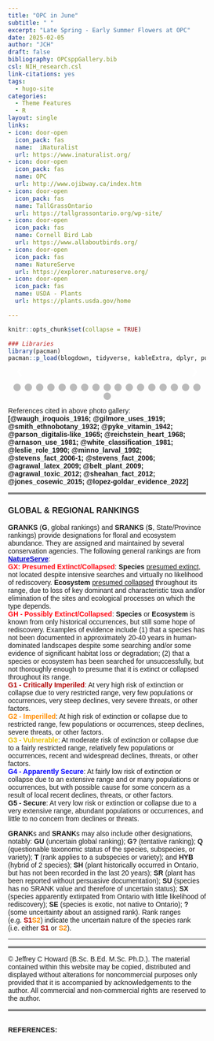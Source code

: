 ```yaml
---
title: "OPC in June"
subtitle: " "
excerpt: "Late Spring - Early Summer Flowers at OPC"
date: 2025-02-05
author: "JCH"
draft: false
bibliography: OPCsppGallery.bib
csl: NIH_research.csl
link-citations: yes
tags:
  - hugo-site
categories:
  - Theme Features
  - R
layout: single
links:
- icon: door-open
  icon_pack: fas
  name:  iNaturalist
  url: https://www.inaturalist.org/
- icon: door-open
  icon_pack: fas
  name: OPC
  url: http://www.ojibway.ca/index.htm
- icon: door-open
  icon_pack: fas
  name: TallGrassOntario
  url: https://tallgrassontario.org/wp-site/
- icon: door-open
  icon_pack: fas
  name: Cornell Bird Lab
  url: https://www.allaboutbirds.org/
- icon: door-open
  icon_pack: fas
  name: NatureServe
  url: https://explorer.natureserve.org/
- icon: door-open
  icon_pack: fas
  name: USDA - Plants
  url: https://plants.usda.gov/home

---
```


<style type="text/css">

* {box-sizing:border-box}
body {font-family: Verdana, sans-serif; margin:0}
.mySlides {display: none}
img {vertical-align: middle;}


/* ======================= */
/* SlideShow container CSS */
/* ======================= */

.slideshow-container {
  max-width: 600px;
  position: relative;
  margin: auto;
  }

/* ========================== */
/* Hide the images by default */
/* ========================== */

.mySlides {
  display: none;
  }

/* ======================== */
/*  Next & previous buttons */
/* ======================== */

.prev, .next {
  cursor: pointer;
  position: absolute;
  top: 50%;
  width: auto;
  margin-top: -22px;
  padding: 16px;
  color: white;
  font-weight: bold;
  font-size: 18px;
  transition: 0.6s ease;
  border-radius: 0 3px 3px 0;
  user-select: none;
  }

/* ================================ */
/* Position: "next button" to right */
/* ================================ */

.next {
  right: 0;
  border-radius: 3px 0 0 3px;
  }

/* ====================================================== */
/* On hover: black bkgd color with little bit see-through */
/* ====================================================== */

.prev:hover, .next:hover {
  background-color: rgba(0,0,0,0.8);
  }


/* ====================== */
/* Caption Container text */
/* ====================== */

.caption-container {
  font-size: 14px;
  text-align: left;
  background-color: rgb(240,240,240);
  padding: 5px 5px;
  color: white;
}


/* ===================== */
/* Number text (1/10 etc) */
/* ===================== */

.numbertext {
  color: #f2f2f2;
  font-size: 12px;
  padding: 8px 12px;
  position: absolute;
  top: 0;
  }

/* =========================== */
/*   Dots/bullets/indicators   */
/* =========================== */

.dot {
  cursor: pointer;
  height: 15px;
  width: 15px;
  margin: 0 2px;
  background-color: #bbb;
  border-radius: 50%;
  display: inline-block;
  transition: background-color 0.6s ease;
  }

.active, .dot:hover {
  background-color: #717171;
  }


/* ==================== */
/*   Fading animation   */
/* ==================== */

.fade {
  animation-name: fade;
  animation-duration: 1.5s;
  }

@keyframes fade {
  from {opacity: .4}
  to {opacity: 1}
  }


/* =============================== */
/*          CSS for Links          */
/* =============================== */

a.one:link {color: rgb(0, 0, 200);}
a.one:visited {color: rgb(192, 20, 172);}
a.one:hover {color: rgb(255, 20, 100);}


/* ============================== */
/*     CSS for stylizing text     */
/* ============================== */

#Blk { font-weight: bold; color: rgb(0, 0, 0); }
#blk { color: rgb(0, 0, 0); }
#Red { font-weight: bold; color: rgb(255, 10, 20); }
#Dred { font-weight: bold; color: rgb(175, 0, 0); }
#Or { font-weight: bold; color: rgb(255, 140, 0); }
#Gold { font-weight: bold; color: rgb(230, 190, 0); }
#Gr2 { font-weight: bold; color: rgb(25, 150, 25); }
#Teal { font-weight: bold; color: rgb(60, 180, 180); }
#Blue { font-weight: bold; color: blue; }
#Glacialb { font-weight: bold; color: rgb(54, 139, 193); }
#Violet { font-weight: bold; color: rgb(180, 73, 255); }
#Purple { font-weight: bold; color: rgb(150, 0, 255); }
#Magenta { font-weight: bold; color: rgb(255, 0, 255); }
#Salmon { font-weight: bold; color: rgb(255, 140, 160); }
#Silver { font-weight: bold; color: rgb(192, 192, 192); }
#Gray { font-weight: bold; color: rgb(155, 155, 155); }
#Rust { font-weight: bold; color: rgb(183, 65, 14); }
#Dbr { font-weight: bold; color: rgb(100, 20, 20); }

</style>


```r
knitr::opts_chunk$set(collapse = TRUE)

### Libraries
library(pacman)
pacman::p_load(blogdown, tidyverse, kableExtra, dplyr, purrr, bibtex, citr, htmlwidgets, htmltools)

```


<!-- Slideshow container -->
<div class="slideshow-container">

<!-- Full-width images with number and caption text -->
<div class="mySlides fade">
<div class="numbertext">1 / 18</div>
<img src="images/June2010FoxgloveBT.jpg" alt="" width="100%"/>
<div class="caption-container"><p id="caption"><span id="blk"><i>Penstemon digitalis</i>, commonly known as <b><a class="one" href="https://www.inaturalist.org/taxa/81942-Penstemon-digitalis" target="_blank" title="Go to iNaturalist">Foxglove beard-tongue</a></b> (<span id="Blue">S4</span>, <b>G5</b>), is a native perennial forb and member of the family <i>Plantaginaceae</i>. It grows in full sun and moist sandy soils (i.e. meadows, prairies, fields, and open woodlands) and each flower is attached via a short stem (i.e. <b>pedicel</b>) to a much larger multi-branched (i.e. <b>panicle</b>) <b>inflorescence</b> (i.e. group of flowers). Thin delicate reddish purple lines mark the lower surface of the white corolla (i.e. nectar guides for pollinators). The flower also has five curving tubular <b>stamens</b>, four of which are black tipped, and a prominent <b>staminode</b> (i.e. sterile <b>stamen</b>) bearing yellowish hairs (i.e. hence the name &ldquo;<i>beard-tongue</i>&rdquo;). Ecologically the plant is a food source for many types of pollinators, including butterflies, bees, and hummingbirds.</span></p></div>
</div>


<div class="mySlides fade">
<div class="numbertext">2 / 18</div>
<img src="images/June2010_CmMkwd_LMkwdB.jpg" alt="" width="100%"/>
<div class="caption-container"><p id="caption"><span id="blk"><i>Asclepias syriaca</i> (<b>S5</b>, <b>G5</b>), also known as <b><a class="one" href="https://www.inaturalist.org/taxa/47911-Asclepias-syriaca" target="_blank" title="Go to iNaturalist">Common Milkweed</a></b>, and <i>Tetraopes tetrophthalmusis</i> (<b>S5</b>, <b>G5</b>), commonly referred to as <b><a class="one" href="https://www.inaturalist.org/taxa/118559-Tetraopes-tetrophthalmus" target="_blank" title="Go to iNaturalist">Red Milkweed Beetles</a></b> (inset image). The plant is a native perennial forb that produces a characteristic milky white latex when damaged (<b>Stevens</b> 2006). The latex contains not only <b><a class="one" href="https://opc-project.netlify.app/project/pnps" target="_blank" title="Go to PNP section">isoprene</a></b> (i.e. carbon monomer of natural rubber) but also toxic compounds such as <b><a class="one" href="https://opc-project.netlify.app/project/pnps" target="_blank" title="Go to PNP section">cardiac glycosides</a></b> (<b>Agrawal and Konno</b> 2009). Many insect species (over 400) that feed on <i>Asclepias</i> spp. like the larva of the <b>Monarch butterfly</b> (<i>Danaus plexippus</i>) and <b>Red Milkweed Beetles</b> store toxic cardenolides in their tissues to ward off predators (<b>Parson</b> 1965, <b>Reichstein</b> et. al. 1968, <b>Agrawal</b> et. al. 2012, <b>Lopez-Goldar</b> et. al. 2022). Both <b>Waugh</b> (1916) and <b>Gilmore</b> (1919) also mentioned that First Nations People use different parts of the plant as food (i.e. young sprouts, floral buds, and young green fruit pods).</span></p></div>
</div>


<div class="mySlides fade">
<div class="numbertext">3 / 18</div>
<img src="images/June2010_CarolinaRose.jpg" alt="" width="100%"/>
<div class="caption-container"><p id="caption"><span id="blk"><i>Rosa carolina</i> (<span id="Blue">S4</span>, <b>G5</b>), commonly known as <b><a class="one" href="https://www.inaturalist.org/taxa/129196-Rosa-carolina" target="_blank" title="Go to iNaturalist">Carolina Rose</a></b> or <b>Pasture Rose</b>, is a native perennial shrub and member of the family <i>Rosaceae</i>. The fragrant flowers have five light pink petals and a showy yellow centre sporting over 100 stamens. Unlike some related species (<i>R. palustris</i> and <i>R. virginiana</i>) the needle-like thorns on this rose species are straight not curved. It can be found in thickets and open woodlands. <b>Arnason</b> et. al. 1981 mentions that the buds of some species of <b>Roses</b> (e.g. <i>R. virginiana</i>) were occasional eaten by the <b>Ojibwa</b>. Today we known that <b>rose hips</b>, the accessory fruit produced by these flowers, are a rich source of <b><a class="one" href="https://fdc.nal.usda.gov/food-details/168998/nutrients" target="_blank" title="Go to USDA">vitamin C</a></b> (<b>Pyke</b> and <b>Melville</b> 1942).</span></p></div>
</div>


<div class="mySlides fade">
<div class="numbertext">4 / 18</div>
<img src="images/June2010_Erigeron_annuus.jpg" alt="" width="100%"/>
<div class="caption-container"><p id="caption"><span id="blk"><i>Erigeron strigosus</i> (<b>S5</b>, <b>G5</b>), commonly known as <b><a class="one" href="https://www.inaturalist.org/taxa/76942-Erigeron-strigosus" target="_blank" title="Go to iNaturalist">Daisy Fleabane</a></b>, is a native forb and member of the family <i>Asteraceae</i>. The flowers are composed of multiple (50-100) <b>ray florets</b> (usually white) and multiple yellow central <b>disc florets</b>. Apparently they exhibit a certain degree of morphological plasticity and are therefore often mistaken for other closely related <b>Fleabanes</b> such as <i>Erigeron annuus</i>. However, the leaves of this plant are simple, narrow, and generally smooth along the margins. They also become smaller as you ascend the plant. In addition, the stems are <b>strigose</b> (i.e. hairs pressed against stem, upwards and not outwards as is typical of <i>Erigeron annuus</i>) or minutely <b>strigose</b> (i.e. <b>strigilose</b>).</span></p></div>
</div>


<div class="mySlides fade">
<div class="numbertext">5 / 18</div>
<img src="images/June2010_ColicRoot.jpg" alt="" width="100%"/>
<div class="caption-container"><p id="caption"><span id="blk"><i>Aletris farinosa</i> (<span id="Or">S2</span>, <b>G5</b>), commonly referred to as <b><a class="one" href="https://www.inaturalist.org/taxa/158161-Aletris-farinosa" target="_blank" title="Go to iNaturalist">White-tubed Colicroot</a></b> is a native perennial forb and member of the family <i>Nartheciaceae</i>. The plant has a relatively long (2-3 ft.) leafless flowering stalk that is topped by a spike-like cluster of small beautiful creamy white cylindrical flowers. <b>White</b> and <b>Madany</b> (1981) noted that <i>A. farinosa</i> was one of a few characteristic (indicator) species of <sup>&dagger;</sup>mesic sandy prairies (Note: <sup>&dagger;</sup>moisture-substrate classification scheme used to characterize local floral communities). Unfortunately <b>COSEWIC</b> (2015) lists the species as highly threatened and no existing habitat is regulated under current provincial law. <b>COSEWIC</b> (2015) estimates that there are only ~14,600 plants, mostly (~93%) located within a 12 km<sup>2</sup> area of Essex county. All existing sub-populations are imperilled due to the continued habitat fragmentation and loss.</span></p></div>
</div>


<div class="mySlides fade">
<div class="numbertext">6 / 18</div>
<img src="images/June2010_HoaryVervain.jpg" alt="" width="100%"/>
<div class="caption-container"><p id="caption"><span id="blk"><i>Verbena stricta</i> (<span id="Blue">S4</span>, <b>G5</b>), commonly known as <b><a class="one" href="https://www.inaturalist.org/taxa/63319-Verbena-stricta" target="_blank" title="Go to iNaturalist">Hoary Vervain</a></b>, is a native perennial that is fairly common in central and eastern parts of North America. The lavender flowers have 5 petals of unequal size and shape (Note: 2 large lateral lobes and a notch lobe on the bottom). The seeds (i.e. tiny nutlets) generated by the plant are an important food resource for many small birds and mammals.</span></p></div>
</div>


<div class="mySlides fade">
<div class="numbertext">7 / 18</div>
<img src="images/June2010_HStrkOrMkweed.jpg" alt="" width="100%"/>
<div class="caption-container"><p id="caption"><span id="blk"><i>Asclepias tuberosa</i> (<span id="Blue">S4</span>, <b>G5</b>), commonly known as <b><a class="one" href="https://www.inaturalist.org/taxa/47912-Asclepias-tuberosa" target="_blank" title="Go to iNaturalist">Butterfly weed</a></b> or <b>Orange Milkweed</b>, and the butterfly <i>Satyrium edwardsii</i> (<span id="Blue">S4</span>, <span id="Blue">G4</span>), commonly known as <b><a class="one" href="https://www.inaturalist.org/taxa/81566-Satyrium-edwardsii" target="_blank" title="Go to iNaturalist">Edwards' hairstreak</a></b>. The plant is a native perennial forb and an important food resource for many pollinating insects, most notably butterflies (<b>Stevens</b> 2006). According to <b>Gilmore</b> (1919) the &ldquo;<i>...root was eaten raw for bronchial and pulmonary trouble</i>&rdquo; by First Nations People (i.e. aka: <b>Pleuresy root</b>). Finding <i>S. edwardsii</i> feeding on <b>Butterfly weed</b> is a common site at <b>OPC</b>. This is no doubt due to the presence of nearby oaks (i.e. <i>Quercus</i> spp.) since the larvae of this butterfly feed on the leaves of these trees. The distinguishing features of this butterfly include the row of white-rimmed spots on the underside and the prominent orange mark along the inner margin of the hind-wing.</span></p></div>
</div>


<div class="mySlides fade">
<div class="numbertext">8 / 18</div>
<img src="images/June2010_MichLily2.jpg" alt="" width="100%"/>
<div class="caption-container"><p id="caption"><span id="blk"><i>Lilium michiganense</i> (<span id="Blue">S4</span>, <b>G5</b>), commonly referred to as <b><a class="one" href="https://www.inaturalist.org/taxa/223671-Lilium-michiganense" target="_blank" title="Go to iNaturalist">Michigan Lily</a></b>, is one of the most beautiful native perennials forbs at <b>OPC</b>. It is a member of the family <i>Liliaceae</i> and can be found in Tallgrass prairies, lake shores and wet woodland margins. The bright orange flowers sport dark brown spots and prominent re-flexed petals. The whorled leaf arrangement just below the inflorescence helps distinguish it from other similar looking exotic lily species.</span></p></div>
</div>


<div class="mySlides fade">
<div class="numbertext">9 / 18</div>
<img src="images/June2010_PMilkweed2.jpg" alt="" width="100%"/>
<div class="caption-container"><p id="caption"><span id="blk"><i>Asclepias purpurascens</i> (<span id="Dred">S1</span>, <span id="Blue">G4</span>), commonly known as <b><a class="one" href="https://www.inaturalist.org/taxa/125380-Asclepias-purpurascens" target="_blank" title="Go to iNaturalist">Purple Milkweed</a></b>, is a rare native herbaceous plant of eastern and central North America that prefers partial shade. A notably feature of this plant is the flower colour transition (i.e. turns a darker purple as it matures, like the older umbel on the right).</span></p></div>
</div>


<div class="mySlides fade">
<div class="numbertext">10 / 18</div>
<img src="images/June2010_PSpLobelia.jpg" alt="" width="100%"/>
<div class="caption-container"><p id="caption"><span id="blk"><i>Lobelia spicata</i> (<span id="Blue">S4</span>, <b>G5</b>) commonly known as <b><a class="one" href="https://www.inaturalist.org/taxa/128839-Lobelia-spicata" target="_blank" title="Go to iNaturalist">Pale-spiked Lobelia</a></b>, is a native forb of North America and member of the bellflower family (<i>Campanulaceae</i>).</span></p></div>
</div>


<div class="mySlides fade">
<div class="numbertext">11 / 18</div>
<img src="images/June2010_YIndigo_DkWg.jpg" alt="" width="100%"/>
<div class="caption-container"><p id="caption"><span id="blk"><i>Baptisia tinctoria</i> (<span id="Dred">S1</span>, <b>G5</b>), commonly referred to as <b><a class="one" href="https://www.inaturalist.org/taxa/81897-Baptisia-tinctoria" target="_blank" title="Go to iNaturalist">Eastern Wild Indigo</a></b>, and <i>Erynnis baptisiae</i> (<span id="Blue">S4</span>, <b>G5</b>) otherwise known as <b><a class="one" href="https://www.inaturalist.org/taxa/58478-Erynnis-baptisiae" target="_blank" title="Go to iNaturalist">Wild Indigo Duskywing</a></b>. This native perennial shrubby plant is a member of the family <i>Fabaceae</i>. First Nations People used the bark and roots of the plant to treat wounds (<b>Belt</b> 2009).</span></p></div>
</div>


<div class="mySlides fade">
<div class="numbertext">12 / 18</div>
<img src="images/June2010OhioSpiderwort.jpg" alt="" width="100%"/>
<div class="caption-container"><p id="caption"><span id="blk"><i>Tradescantia ohiensis</i> (<span id="Or">S2</span>, <b>G5</b>), commonly known as <b><a class="one" href="https://www.inaturalist.org/taxa/79383-Tradescantia-ohiensis" target="_blank" title="Go to iNaturalist">Ohio Spiderwort</a></b>, is a native perennial forb and member of the Dayflowers family <i>Commelinaceae</i>. The smooth leaves of this plant wrap around the stem and have a parallel vein structure. The beautiful blue-violet flowers have three rounded petals and six bright yellow anthers. They form small clusters close to the stems with only a few flowers in bloom at any one time.</span></p></div>
</div>


<div class="mySlides fade">
<div class="numbertext">13 / 18</div>
<img src="images/June2010_SprDogbane2.jpg" alt="" width="100%"/>
<div class="caption-container"><p id="caption"><span id="blk"><i>Apocynum androsaemifolium</i> (<b>S5</b>, <b>G5</b>), commonly known as <b><a class="one" href="https://www.inaturalist.org/taxa/47359-Apocynum-androsaemifolium" target="_blank" title="Go to iNaturalist">Spreading Dogbane</a></b>, is a native perennial forb and member of the dogbane family <i>Apocynaceae</i>. Similar to milkweeds the smooth stems of this plant exude a milky sap when broken that contains toxic <b><a class="one" href="https://opc-project.netlify.app/project/pnps" target="_blank" title="Go to PNP section">cardiac glycosides</a></b>. Pairs of white pinkish flowers emerge from small stalks (see above) that can generate long thin seed pods filled with silky-haired seeds.</span></p></div>
</div>


<div class="mySlides fade">
<div class="numbertext">14 / 18</div>
<img src="images/June2010_GSwollowtail.jpg" alt="" width="100%"/>
<div class="caption-container"><p id="caption"><span id="blk"><i>Papilio cresphontes</i> (<b>S5</b>, <b>G5</b>), commonly known as the <b><a class="one" href="https://www.inaturalist.org/taxa/85024-Heraclides-cresphontes" target="_blank" title="Go to iNaturalist">Eastern Giant Swallowtail</a></b>, is the largest butterfly in North America. Their relatively large wingspan (i.e. upwards of 18 cm) makes them powerful flyers. Citrus farmers considered them pests since the larvae eat the foliage of young trees. The larva of this swallowtail deter predators by employing camouflage (i.e. mimic bird droppings) and secreting foul smelling compounds from its <b>osmeterium</b>, an inflatable orange-red Y-shaped organ located behind the head of the caterpillar (<b>Leslie</b> and <b>Berenbaum</b> 1990, <b>Minno</b> and </b>Emmel 1992).</span></p></div>
</div>


<div class="mySlides fade">
<div class="numbertext">15 / 18</div>
<img src="images/June2010_WgLythrum2.jpg" alt="" width="100%"/>
<div class="caption-container"><p id="caption"><span id="blk"><i>Lythrum alatum</i> (<span id="Gold">S3</span>, <b>G5</b>), commonly known as <b><a class="one" href="https://www.inaturalist.org/taxa/128998-Lythrum-alatum" target="_blank" title="Go to iNaturalist">Winged Loosestrife</a></b>, is a provincially rare native perennial plant and member of the family <i>Lythraceae</i>. The flower has six pink petals marked by a magenta central vein, and six stamens that have dark purple anthers at their tips. It prefers low lying wet areas as evidenced by this specimen, which was found in open wet field close to the Detroit river.</span></p></div>
</div>


<div class="mySlides fade">
<div class="numbertext">16 / 18</div>
<img src="images/June2010_EFoxsnake.jpg" alt="" width="100%"/>
<div class="caption-container"><p id="caption"><span id="blk">
<i>Pantherophis vulpinus</i> (<span id="Gold">S3</span>, <b>G5</b>), commonly known as the <b><a class="one" href="https://www.inaturalist.org/taxa/320680-Pantherophis-vulpinus" target="_blank" title="Go to iNaturalist">Eastern Fox Snake</a></b>, is a rare and <u>threatened species</u> (<b><a class="one" href="https://www.iucnredlist.org/species/90069683/90069697" target="_blank" title="Go to IUCN">Hammerson 2019</a></b>) of rat snake and member of the family <i>Colubridae</i>. It is a relatively large but docile snake (i.e. adults upwards of 1.83 metres in length) that is golden brown in colour with dark brown spots. This non-venomous constrictor can shake its tail in dry leaves if threatened (i.e. mimics sound of a rattlesnake), and also emit a musky odour (i.e. hence the name).</span></p></div>
</div>


<div class="mySlides fade">
<div class="numbertext">17 / 18</div>
<img src="images/June2010StJohnWort.jpg" alt="" width="100%"/>
<div class="caption-container"><p id="caption"><span id="blk">
<i>Hypericum perforatum</i> (<b>SE5</b>, <b>G5</b>), commonly known as <b><a class="one" href="https://www.inaturalist.org/taxa/56077-Hypericum-perforatum" target="_blank" title="Go to iNaturalist">St. John's wort</a></b>, is an exotic perennial forb that was introduced to North America from the Old World. Its bright yellow flowers have five petals, each bearing tiny black coloured dot-like glands along their margins. They also have many prominent yellow stamens flaring our from the centre of the flower. The species earned its &ldquo;<i>perforatum</i>&rdquo; name by having many small translucent leaf glands that are clearly visible when the leaf is held up to the sun. Although exotic and invasive to disturbed areas its extensive root system does help to control soil erosion. It's also a good source of nectar for many pollinating insects (<b>Sheahan</b> 2012).</span></p></div>
</div>


<div class="mySlides fade">
<div class="numbertext">18 / 18</div>
<img src="images/June2010_GrSpFritillary2.jpg" alt="" width="100%"/>
<div class="caption-container"><p id="caption"><span id="blk"><i>Speyeria cybele</i> (<b>S5</b>, <b>G5</b>), commonly known as the <b><a class="one" href="https://www.inaturalist.org/taxa/1456562-Argynnis-cybele" target="_blank" title="Go to iNaturalist">Great Spangled Fritillary butterfly</a></b>, is a native butterfly species and member of the family <i>Nymphalidae</i>. It has orange coloured wings with a series of dorsal black markings (dashes, crescents) on both the fore-wing and hind-wing. On the ventral side there is a notable yellow band and multiple triangular silver spots close to the edge of the hind-wing that help distinguish it from other closely related Fritillary butterflies such as <i>Speyeria aphrodite</i> (<b><a class="one" href="https://www.inaturalist.org/taxa/1456585-Argynnis-aphrodite" target="_blank" title="Go to iNaturalist">Aphrodite Fritillary</a></b>).</span></p></div>
</div>


<!-- Next and previous buttons -->
<a class="prev" onclick="plusSlides(-1)">&#10094;</a>
<a class="next" onclick="plusSlides(1)">&#10095;</a>

</div>

<br>

<!-- The dots/circles -->
<div style="text-align:center">
  <span class="dot" onclick="currentSlide(1)"></span>
  <span class="dot" onclick="currentSlide(2)"></span>
  <span class="dot" onclick="currentSlide(3)"></span>
  <span class="dot" onclick="currentSlide(4)"></span>
  <span class="dot" onclick="currentSlide(5)"></span>
  <span class="dot" onclick="currentSlide(6)"></span>
  <span class="dot" onclick="currentSlide(7)"></span>
  <span class="dot" onclick="currentSlide(8)"></span>
  <span class="dot" onclick="currentSlide(9)"></span>
  <span class="dot" onclick="currentSlide(10)"></span>
  <span class="dot" onclick="currentSlide(11)"></span>
  <span class="dot" onclick="currentSlide(12)"></span>
  <span class="dot" onclick="currentSlide(13)"></span>
  <span class="dot" onclick="currentSlide(14)"></span>
  <span class="dot" onclick="currentSlide(15)"></span>
  <span class="dot" onclick="currentSlide(16)"></span>
  <span class="dot" onclick="currentSlide(17)"></span>
  <span class="dot" onclick="currentSlide(18)"></span>
</div>


<!-- Java Script -->
<script>

<!-- Show first slide -->
let slideIndex = 1;
showSlides(slideIndex);

<!-- calling function to move to nth slide and show that slide. -->
function plusSlides(n) {
  showSlides(slideIndex += n);
  }

<!-- Sets slideIndex to n and then shows the nth slide. -->
function currentSlide(n) {
  showSlides(slideIndex = n);
  }

<!-- Inside showSlides function declare an empty variable i -->
<!-- Look in HTML for elements with class designations mySlides and dot -->
<!-- If end of list is reached set slideIndex back to 1. -->
<!-- If go backwards past first slide go to end slide (slides.length) -->
<!-- then set the display style of all slides to none (n = 0) -->
<!-- to remove all slides from the DOM (hides them) -->
function showSlides(n) {
  let i;
  let slides = document.getElementsByClassName("mySlides");
  let dots = document.getElementsByClassName("dot");
  if (n > slides.length) {slideIndex = 1}    
  if (n < 1) {slideIndex = slides.length}
  for (i = 0; i < slides.length; i++) {
    slides[i].style.display = "none";  
  }
<!-- Remove "active" class from all elements with "dot" as their class -->
  for (i = 0; i < dots.length; i++) {
    dots[i].className = dots[i].className.replace(" active", "");
  }
<!-- Set display style of slideIndex - 1 to block, -->
<!-- making it effectively visible (previously set to 'none') -->
<!-- and add active class to the dot of index slideIndex-1. -->
  slides[slideIndex-1].style.display = "block";  
  dots[slideIndex-1].className += " active";
  }

</script>

References cited in above photo gallery: <b>[@waugh_iroquois_1916; @gilmore_uses_1919; @smith_ethnobotany_1932; @pyke_vitamin_1942; @parson_digitalis-like_1965; @reichstein_heart_1968; @arnason_use_1981; @white_classification_1981; @leslie_role_1990; @minno_larval_1992; @stevens_fact_2006-1; @stevens_fact_2006; @agrawal_latex_2009; @belt_plant_2009; @agrawal_toxic_2012; @sheahan_fact_2012; @jones_cosewic_2015; @lopez-goldar_evidence_2022]</b>


<hr style="border:2px solid gray">


<div align=center><h3>GLOBAL & REGIONAL RANKINGS</h3></div>

**GRANKS** (**G**, global rankings) and **SRANKS** (**S**, State/Province rankings) provide designations for floral and ecosystem abundance. They are assigned and maintained by several conservation agencies. The following general rankings are from **<a class="one" href="https://explorer.natureserve.org/AboutTheData/DataTypes/ConservationStatusCategories" target="_blank" title="Go to NatureServe">NatureServe</a>**:  
<span id="Red">GX: Presumed Extinct/Collapsed</span>: **Species** <u>presumed extinct</u>, not located despite intensive searches and virtually no likelihood of rediscovery. **Ecosystem** <u>presumed collapsed</u> throughout its range, due to loss of key dominant and characteristic taxa and/or elimination of the sites and ecological processes on which the type depends.  
<span id="Red">GH - Possibly Extinct/Collapsed</span>: **Species** or **Ecosystem** is known from only historical occurrences, but still some hope of rediscovery. Examples of evidence include (1) that a species has not been documented in approximately 20-40 years in human-dominated landscapes despite some searching and/or some evidence of significant habitat loss or degradation; (2) that a species or ecosystem has been searched for unsuccessfully, but not thoroughly enough to presume that it is extinct or collapsed throughout its range.  
<span id="Dred">G1 - Critically Imperiled</span>: At very high risk of extinction or collapse due to very restricted range, very few populations or occurrences, very steep declines, very severe threats, or other factors.  
<span id="Or">G2 - Imperilled</span>: At high risk of extinction or collapse due to restricted range, few populations or occurrences, steep declines, severe threats, or other factors.  
<span id="Gold">G3 - Vulnerable</span>: At moderate risk of extinction or collapse due to a fairly restricted range, relatively few populations or occurrences, recent and widespread declines, threats, or other factors.  
<span id="Blue">G4 - Apparently Secure</span>: At fairly low risk of extinction or collapse due to an extensive range and or many populations or occurrences, but with possible cause for some concern as a result of local recent declines, threats, or other factors.  
<b>G5 - Secure</b>: At very low risk or extinction or collapse due to a very extensive range, abundant populations or occurrences, and little to no concern from declines or threats.  

**GRANK**s and **SRANK**s may also include other designations, notably: **GU** (uncertain global ranking); **G?** (tentative ranking); **Q** (questionable taxonomic status of the species, subspecies, or variety); **T** (rank applies to a subspecies or variety); and **HYB** (hybrid of 2 species); **SH** (plant historically occurred in Ontario, but has not been recorded in the last 20 years); **SR** (plant has been reported without persuasive documentation); **SU** (species has no SRANK value and therefore of uncertain status); **SX** (species apparently extirpated from Ontario with little likelihood of rediscovery); **SE** (species is exotic, not native to Ontario); **?** (some uncertainty about an assigned rank). Rank ranges (e.g. <span id="Dred">S1</span><span id="Or">S2</span>) indicate the uncertain nature of the species rank (i.e. either <span id="Dred">S1</span> or <span id="Or">S2</span>).  


---

<hr style="border:2px solid gray">

<!--------------------------------------------------------------------->
&copy; Jeffrey C Howard (B.Sc. B.Ed. M.Sc. Ph.D.). The material contained within this website may be copied, distributed and displayed without alterations for noncommercial purposes only provided that it is accompanied by acknowledgements to the author. All commercial and non-commercial rights are reserved to the author.  
<!--------------------------------------------------------------------->

<hr style="border:2px solid gray">


<a id="Refs"></a>  
**REFERENCES:**  

<script src='https://storage.ko-fi.com/cdn/scripts/overlay-widget.js'></script>
<script>
  kofiWidgetOverlay.draw('jch274202227', {
    'type': 'floating-chat',
    'floating-chat.donateButton.text': 'Help Support',
    'floating-chat.donateButton.background-color': '#00b9fe',
    'floating-chat.donateButton.text-color': '#fff'
  });
</script>

